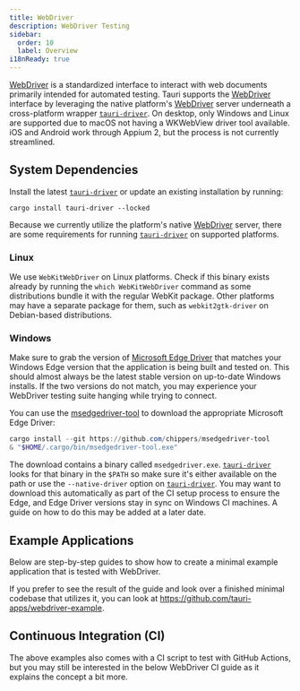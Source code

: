 ```yaml
---
title: WebDriver
description: WebDriver Testing
sidebar:
  order: 10
  label: Overview
i18nReady: true
---
```


[WebDriver] is a standardized interface to interact with web documents primarily intended for automated testing.
Tauri supports the [WebDriver] interface by leveraging the native platform's [WebDriver] server underneath a
cross-platform wrapper [`tauri-driver`]. On desktop, only Windows and Linux are supported due to macOS not having
a WKWebView driver tool available. iOS and Android work through Appium 2, but the process is not currently streamlined.

## System Dependencies

Install the latest [`tauri-driver`] or update an existing installation by running:

```shell
cargo install tauri-driver --locked
```

Because we currently utilize the platform's native [WebDriver] server, there are some requirements for running
[`tauri-driver`] on supported platforms.

### Linux

We use `WebKitWebDriver` on Linux platforms. Check if this binary exists already by running the `which WebKitWebDriver` command as
some distributions bundle it with the regular WebKit package. Other platforms may have a separate package for them, such
as `webkit2gtk-driver` on Debian-based distributions.

### Windows

Make sure to grab the version of [Microsoft Edge Driver] that matches your Windows Edge version that the application is
being built and tested on. This should almost always be the latest stable version on up-to-date Windows installs. If the
two versions do not match, you may experience your WebDriver testing suite hanging while trying to connect.

You can use the [msedgedriver-tool](https://github.com/chippers/msedgedriver-tool) to download the appropriate Microsoft Edge Driver:

```powershell
cargo install --git https://github.com/chippers/msedgedriver-tool
& "$HOME/.cargo/bin/msedgedriver-tool.exe"
```

The download contains a binary called `msedgedriver.exe`. [`tauri-driver`] looks for that binary in the `$PATH` so make
sure it's either available on the path or use the `--native-driver` option on [`tauri-driver`]. You may want to download this automatically as part of the CI setup process to ensure the Edge, and Edge Driver versions
stay in sync on Windows CI machines. A guide on how to do this may be added at a later date.

## Example Applications

Below are step-by-step guides to show how to create a minimal example application that
is tested with WebDriver.

If you prefer to see the result of the guide and look over a finished minimal codebase that utilizes it, you
can look at https://github.com/tauri-apps/webdriver-example.


<CardGrid>
  <LinkCard
    title="Selenium"
    href="/develop/tests/webdriver/example/selenium/"
  />
  <LinkCard
    title="WebdriverIO"
    href="/develop/tests/webdriver/example/webdriverio/"
  />
</CardGrid>

## Continuous Integration (CI)

The above examples also comes with a CI script to test with GitHub Actions, but you may still be interested in the below WebDriver CI guide as it explains the concept a bit more.

<LinkCard
  title="Continuous Integration (CI)"
  href="/develop/tests/webdriver/ci/"
/>

[webdriver]: https://www.w3.org/TR/webdriver/
[`tauri-driver`]: https://crates.io/crates/tauri-driver
[tauri-driver]: https://crates.io/crates/tauri-driver
[microsoft edge driver]: https://developer.microsoft.com/en-us/microsoft-edge/tools/webdriver/
